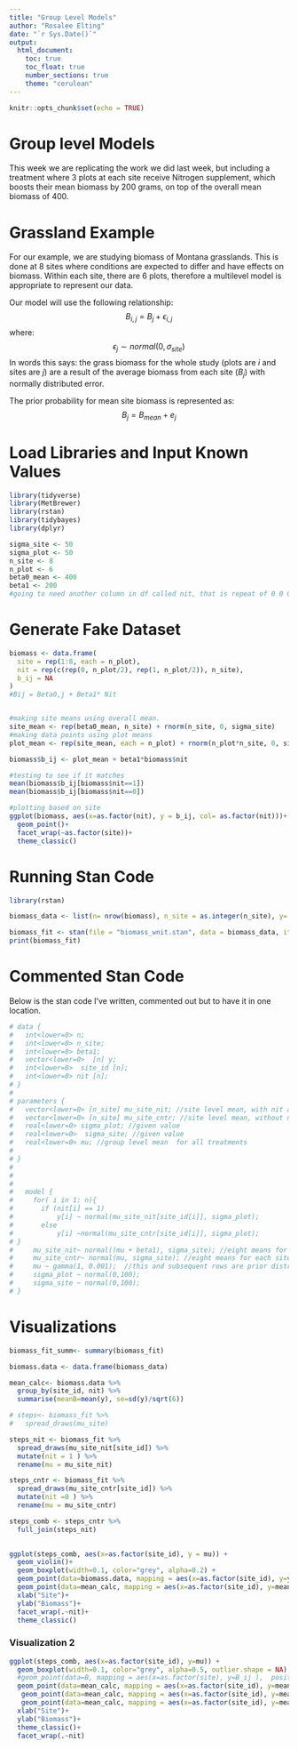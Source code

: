```yaml
---
title: "Group Level Models"
author: "Rosalee Elting"
date: "`r Sys.Date()`"
output: 
  html_document: 
    toc: true
    toc_float: true
    number_sections: true
    theme: "cerulean"
---
```


```r
knitr::opts_chunk$set(echo = TRUE)
```

# Group level Models    
This week we are replicating the work we did last week, but including a treatment where 3 plots at each site receive Nitrogen supplement, which boosts their mean biomass by 200 grams, on top of the overall mean biomass of 400. 

# Grassland Example
For our example, we are studying biomass of Montana grasslands. This is done at 8 sites where conditions are expected to differ and have effects on biomass. Within each site, there are 6 plots, therefore a multilevel model is appropriate to represent our data. \

Our model will use the following relationship: 
$$B_{i,j} = B_j + \epsilon_{i,j}$$ 
where: 
$$\epsilon_j \sim normal(0, \sigma_{site})$$
In words this says: the grass biomass for the whole study (plots are $i$ and sites are $j$) are a result of the average biomass from each site ($B_j$) with normally distributed error. 

The prior probability for mean site biomass is represented as: 
$$ B_{j} = B_{mean} + e_{j}$$

# Load Libraries and Input Known Values

```r
library(tidyverse)
library(MetBrewer)
library(rstan)
library(tidybayes)
library(dplyr)

sigma_site <- 50
sigma_plot <- 50 
n_site <- 8
n_plot <- 6
beta0_mean <- 400 
beta1 <- 200
#going to need another column in df called nit, that is repeat of 0 0 0 1 1 1 at each site. 
```

# Generate Fake Dataset 
```r
biomass <- data.frame(
  site = rep(1:8, each = n_plot),
  nit = rep(c(rep(0, n_plot/2), rep(1, n_plot/2)), n_site),
  b_ij = NA
)
#Bij = Beta0,j + Beta1* Nit


#making site means using overall mean. 
site_mean <- rep(beta0_mean, n_site) + rnorm(n_site, 0, sigma_site)
#making data points using plot means
plot_mean <- rep(site_mean, each = n_plot) + rnorm(n_plot*n_site, 0, sigma_plot)

biomass$b_ij <- plot_mean + beta1*biomass$nit

#testing to see if it matches 
mean(biomass$b_ij[biomass$nit==1])
mean(biomass$b_ij[biomass$nit==0])

#plotting based on site
ggplot(biomass, aes(x=as.factor(nit), y = b_ij, col= as.factor(nit)))+ 
  geom_point()+
  facet_wrap(~as.factor(site))+
  theme_classic()

```

# Running Stan Code 
```r
library(rstan)

biomass_data <- list(n= nrow(biomass), n_site = as.integer(n_site), y= as.numeric(biomass$b_ij), site_id= biomass$site, nit = biomass$nit, beta1= beta1)

biomass_fit <- stan(file = "biomass_wnit.stan", data = biomass_data, iter = 1000, chains= 4)
print(biomass_fit)
```

# Commented Stan Code
Below is the stan code I've written, commented out but to have it in one location. 
```r
# data { 
#   int<lower=0> n; 
#   int<lower=0> n_site;
#   int<lower=0> beta1; 
#   vector<lower=0>  [n] y; 
#   int<lower=0>  site_id [n]; 
#   int<lower=0> nit [n];
# }
#   
# parameters { 
#   vector<lower=0> [n_site] mu_site_nit; //site level mean, with nit addition, length of 8
#   vector<lower=0> [n_site] mu_site_cntr; //site level mean, without nit addition, length of 8
#   real<lower=0> sigma_plot; //given value
#   real<lower=0>  sigma_site; //given value
#   real<lower=0> mu; //group level mean  for all treatments
# 
# }
# 
# 
#   
#   model { 
#     for( i in 1: n){
#       if (nit[i] == 1)
#           y[i] ~ normal(mu_site_nit[site_id[i]], sigma_plot);
#       else
#           y[i] ~normal(mu_site_cntr[site_id[i]], sigma_plot);
# }
#     mu_site_nit~ normal((mu + beta1), sigma_site); //eight means for each site's 3 plots with nitrogen
#     mu_site_cntr~ normal(mu, sigma_site); //eight means for each site's 3 plots without nitrogen 
#     mu ~ gamma(1, 0.001);  //this and subsequent rows are prior distribtuions for the parameters 
#     sigma_plot ~ normal(0,100); 
#     sigma_site ~ normal(0,100);
# }

```

# Visualizations 
```r
biomass_fit_summ<- summary(biomass_fit)

biomass.data <- data.frame(biomass_data)

mean_calc<- biomass.data %>%
  group_by(site_id, nit) %>%
  summarise(meanB=mean(y), se=sd(y)/sqrt(6))

# steps<- biomass_fit %>% 
#   spread_draws(mu_site)

steps_nit <- biomass_fit %>%
  spread_draws(mu_site_nit[site_id]) %>% 
  mutate(nit = 1 ) %>% 
  rename(mu = mu_site_nit)

steps_cntr <- biomass_fit %>%
  spread_draws(mu_site_cntr[site_id]) %>%
  mutate(nit =0 ) %>% 
  rename(mu = mu_site_cntr)

steps_comb <- steps_cntr %>%
  full_join(steps_nit)
  

ggplot(steps_comb, aes(x=as.factor(site_id), y = mu)) + 
  geom_violin()+
  geom_boxplot(width=0.1, color="grey", alpha=0.2) +
  geom_point(data=biomass.data, mapping = aes(x=as.factor(site_id), y=y),  position = position_jitter(seed = 1, width = 0.2))+
  geom_point(data=mean_calc, mapping = aes(x=as.factor(site_id), y=meanB), color= "#3399FF")+
  xlab("Site")+
  ylab("Biomass")+
  facet_wrap(.~nit)+
  theme_classic()
```

### Visualization 2
```r
ggplot(steps_comb, aes(x=as.factor(site_id), y=mu)) + 
  geom_boxplot(width=0.1, color="grey", alpha=0.5, outlier.shape = NA) +
  #geom_point(data=B, mapping = aes(x=as.factor(site), y=B_ij ),  position = position_jitter(seed = 1, width = 0.2))+
  geom_point(data=mean_calc, mapping = aes(x=as.factor(site_id), y=meanB), color="#3399FF")+
   geom_point(data=mean_calc, mapping = aes(x=as.factor(site_id), y=meanB+2.3*se), color="#3399FF")+
   geom_point(data=mean_calc, mapping = aes(x=as.factor(site_id), y=meanB-2.3*se), color="#3399FF")+
  xlab("Site")+
  ylab("Biomass")+
  theme_classic()+ 
  facet_wrap(.~nit)
```

